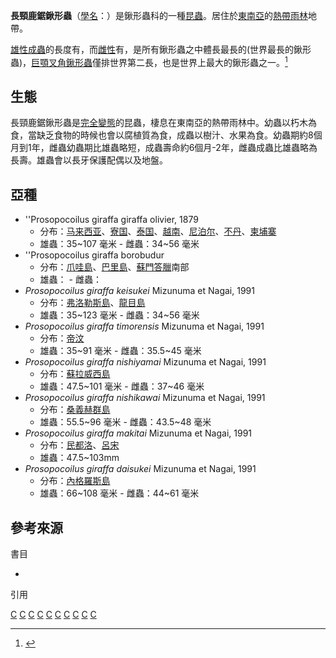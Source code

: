 {{noteTA|T=zh-tw:長頸鹿鋸鍬形蟲; zh-hans:长齿黑锹甲; zh-hk:長齒黑鍬甲
|1=zh-hans:长齿黑锹甲; zh-tw:長頸鹿鋸鍬形蟲; zh-hk:長齒黑鍬甲
|G1=Unit
}}
{{Speciesbox
| taxon = Prosopocoilus giraffa
| image = Prosopocoilus giraffa keisukei.JPG
| image_caption = ''Prosopocoilus giraffa keisukei''
| authority = Olivier, 1789
}}

'''長頸鹿鋸鍬形蟲'''（[[學名|學名]]：''{{sname|Prosopocoilus giraffa}}''）是鍬形蟲科的一種[[昆蟲|昆蟲]]。居住於[[東南亞|東南亞]]的[[熱帶雨林|熱帶雨林]]地帶。

[[雄性|雄性]][[成蟲|成蟲]]的長度有{{convert|35|-|123|mm}}，而[[雌性|雌性]]有{{convert|31|-|56|mm}}，是所有鍬形蟲之中體長最長的(世界最長的鍬形蟲)，[[巨顎叉角鍬形蟲|巨顎叉角鍬形蟲]]僅排世界第二長，也是世界上最大的鍬形蟲之一。<ref>{{harvnb|鈴木知之|2006|p=36}}</ref>

==生態==
長頸鹿鋸鍬形蟲是[[完全變態|完全變態]]的昆蟲，棲息在東南亞的熱帶雨林中。幼蟲以朽木為食，當缺乏食物的時候也會以腐植質為食，成蟲以樹汁、水果為食。幼蟲期約8個月到1年，雌蟲幼蟲期比雄蟲略短，成蟲壽命約6個月-2年，雌蟲成蟲比雄蟲略為長壽。雄蟲會以長牙保護配偶以及地盤。

== 亞種 ==
*''Prosopocoilus giraffa giraffa olivier, 1879
** 分布：[[马来西亚|马来西亚]]、[[寮国|寮国]]、[[泰国|泰国]]、[[越南|越南]]、[[尼泊尔|尼泊尔]]、[[不丹|不丹]]、[[柬埔寨|柬埔寨]]
** 雄蟲：35~107 毫米 - 雌蟲：34~56 毫米
* ''Prosopocoilus giraffa borobudur 
** 分布：[[爪哇島|爪哇島]]、[[巴里島|巴里島]]、[[蘇門答臘|蘇門答臘]]南部
** 雄蟲：{{convert|58|-|98|mm}} - 雌蟲：{{convert|41|-|49.5|mm}}
* ''Prosopocoilus giraffa keisukei'' Mizunuma et Nagai, 1991
** 分布：[[弗洛勒斯島|弗洛勒斯島]]、[[龍目島|龍目島]]
** 雄蟲：35~123 毫米 - 雌蟲：34~56 毫米
* ''Prosopocoilus giraffa timorensis'' Mizunuma et Nagai, 1991
** 分布：[[帝汶|帝汶]]
** 雄蟲：35~91 毫米 - 雌蟲：35.5~45 毫米
* ''Prosopocoilus giraffa nishiyamai'' Mizunuma et Nagai, 1991
** 分布：[[蘇拉威西島|蘇拉威西島]]
** 雄蟲：47.5~101 毫米 - 雌蟲：37~46 毫米
* ''Prosopocoilus giraffa nishikawai'' Mizunuma et Nagai, 1991
** 分布：[[桑義赫群島|桑義赫群島]]
** 雄蟲：55.5~96 毫米 - 雌蟲：43.5~48 毫米
* ''Prosopocoilus giraffa makitai'' Mizunuma et Nagai, 1991
** 分布：[[民都洛|民都洛]]、[[呂宋|呂宋]]
** 雄蟲：47.5~103mm
* ''Prosopocoilus giraffa daisukei'' Mizunuma et Nagai, 1991
** 分布：[[內格羅斯島|內格羅斯島]]
** 雄蟲：66~108 毫米 - 雌蟲：44~61 毫米

== 參考來源 ==
{{commonscat|Prosopocoilus giraffa}}
;書目
*{{clref|鈴木知之|2006|ref= {{cite isbn|9789866920172|ref=harv|noedit}}}}

;引用
{{reflist|1|refs= }}
{{taxonbar}}
[[Category:_1789年描述的昆虫|C]]
[[Category:鋸鍬形蟲屬|C]]
[[Category:泰國動物|C]]
[[Category:印尼動物|C]]
[[Category:越南動物|C]]
[[Category:尼泊爾動物|C]]
[[Category:柬埔寨動物|C]]
[[Category:緬甸動物|C]]
[[Category:菲律賓動物|C]]
[[Category:印度昆虫|C]]